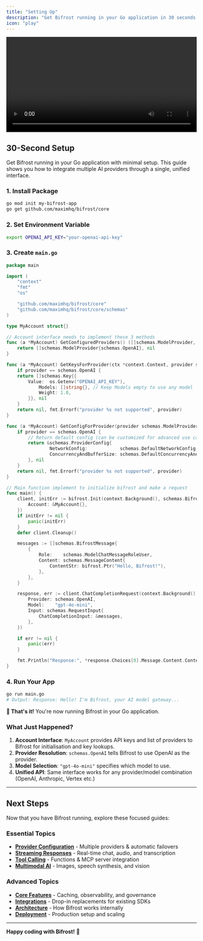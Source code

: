```yaml
---
title: "Setting Up"
description: "Get Bifrost running in your Go application in 30 seconds with minimal setup and direct code integration."
icon: "play"
---
```


<video width="100%" controls>
  <source src="https://github.com/maximhq/bifrost/raw/refs/heads/main/docs/media/package-demo.mp4" type="video/mp4" />
  Your browser does not support the video tag.
</video>


## 30-Second Setup

Get Bifrost running in your Go application with minimal setup. This guide shows you how to integrate multiple AI providers through a single, unified interface.

### 1. Install Package

```bash
go mod init my-bifrost-app
go get github.com/maximhq/bifrost/core
```

### 2. Set Environment Variable

```bash
export OPENAI_API_KEY="your-openai-api-key"
```

### 3. Create `main.go`

```go
package main

import (
    "context"
    "fmt"
    "os"

    "github.com/maximhq/bifrost/core"
    "github.com/maximhq/bifrost/core/schemas"
)

type MyAccount struct{}

// Account interface needs to implement these 3 methods
func (a *MyAccount) GetConfiguredProviders() ([]schemas.ModelProvider, error) {
    return []schemas.ModelProvider{schemas.OpenAI}, nil
}

func (a *MyAccount) GetKeysForProvider(ctx *context.Context, provider schemas.ModelProvider) ([]schemas.Key, error) {
    if provider == schemas.OpenAI {
    return []schemas.Key{{
        Value:  os.Getenv("OPENAI_API_KEY"),
            Models: []string{}, // Keep Models empty to use any model
            Weight: 1.0,
        }}, nil
    }
    return nil, fmt.Errorf("provider %s not supported", provider)
}

func (a *MyAccount) GetConfigForProvider(provider schemas.ModelProvider) (*schemas.ProviderConfig, error) {
    if provider == schemas.OpenAI {
        // Return default config (can be customized for advanced use cases)
        return &schemas.ProviderConfig{
                NetworkConfig:            schemas.DefaultNetworkConfig,
                ConcurrencyAndBufferSize: schemas.DefaultConcurrencyAndBufferSize,
        }, nil
    }
    return nil, fmt.Errorf("provider %s not supported", provider)
}

// Main function implement to initialize bifrost and make a request
func main() {
	client, initErr := bifrost.Init(context.Background(), schemas.BifrostConfig{
		Account: &MyAccount{},
	})
	if initErr != nil {
		panic(initErr)
	}
	defer client.Cleanup()

	messages := []schemas.BifrostMessage{
		{
            Role:    schemas.ModelChatMessageRoleUser,
            Content: schemas.MessageContent{
                ContentStr: bifrost.Ptr("Hello, Bifrost!"),
            },
        },
	}

	response, err := client.ChatCompletionRequest(context.Background(), &schemas.BifrostRequest{
		Provider: schemas.OpenAI,
		Model:    "gpt-4o-mini",
		Input: schemas.RequestInput{
			ChatCompletionInput: &messages,
		},
	})

	if err != nil {
		panic(err)
	}

    fmt.Println("Response:", *response.Choices[0].Message.Content.ContentStr)
}
```

### 4. Run Your App

```bash
go run main.go
# Output: Response: Hello! I'm Bifrost, your AI model gateway...
```

**🎉 That's it!** You're now running Bifrost in your Go application.

### What Just Happened?

1. **Account Interface**: `MyAccount` provides API keys and list of providers to Bifrost for initialisation and key lookups.
2. **Provider Resolution**: `schemas.OpenAI` tells Bifrost to use OpenAI as the provider.
3. **Model Selection**: `"gpt-4o-mini"` specifies which model to use.
4. **Unified API**: Same interface works for any provider/model combination (OpenAI, Anthropic, Vertex etc.)

---

## Next Steps

Now that you have Bifrost running, explore these focused guides:

### Essential Topics

- **[Provider Configuration](./provider-configuration)** - Multiple providers & automatic failovers
- **[Streaming Responses](./streaming)** - Real-time chat, audio, and transcription
- **[Tool Calling](./tool-calling)** - Functions & MCP server integration  
- **[Multimodal AI](./multimodal)** - Images, speech synthesis, and vision

### Advanced Topics

- **[Core Features](../../features/)** - Caching, observability, and governance
- **[Integrations](../../integrations/)** - Drop-in replacements for existing SDKs
- **[Architecture](../../architecture/)** - How Bifrost works internally
- **[Deployment](../../deployment/)** - Production setup and scaling

---

**Happy coding with Bifrost!** 🚀
